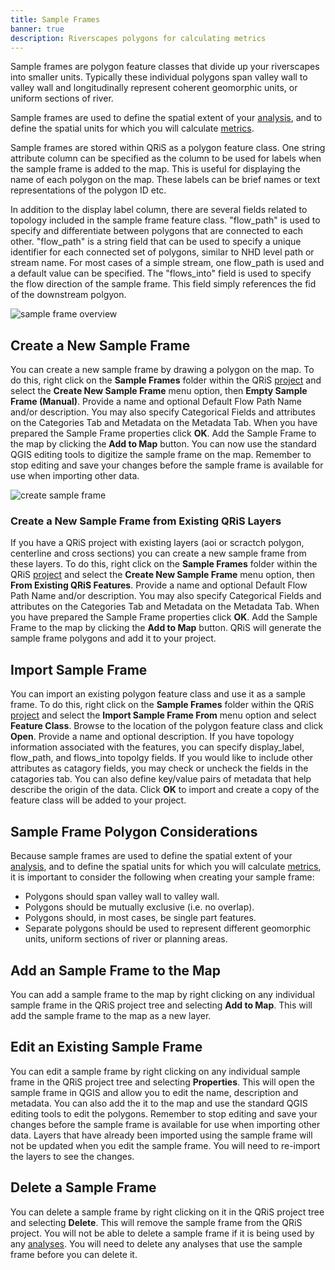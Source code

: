 ```yaml
---
title: Sample Frames
banner: true
description: Riverscapes polygons for calculating metrics
---
```


Sample frames are polygon feature classes that divide up your riverscapes into smaller units. Typically these individual polygons span valley wall to valley wall and longitudinally represent coherent geomorphic units, or uniform sections of river.

Sample frames are used to define the spatial extent of your [analysis](/software-help/analyses), and to define the spatial units for which you will calculate [metrics](/software-help/metrics).

Sample frames are stored within QRiS as a polygon feature class. One string attribute column can be specified as the column to be used for labels when the sample frame is added to the map. This is useful for displaying the name of each polygon on the map. These labels can be brief names or text representations of the polygon ID etc.

In addition to the display label column, there are several fields related to topology included in the sample frame feature class. "flow_path" is used to specify and differentiate between polygons that are connected to each other. "flow_path" is a string field that can be used to specify a unique identifier for each connected set of polygons, similar to NHD level path or stream name. For most cases of a simple stream, one flow_path is used and a default value can be specified. The "flows_into" field is used to specify the flow direction of the sample frame. This field simply references the fid of the downstream polgyon. 

![sample frame overview](/images/software-help/sample-frame-overview.png)

## Create a New Sample Frame

You can create a new sample frame by drawing a polygon on the map. To do this, right click on the **Sample Frames** folder within the QRiS [project](/software-help/projects) and select the **Create New Sample Frame** menu option, then **Empty Sample Frame (Manual)**. Provide a name and optional Default Flow Path Name and/or description. You may also specify Categorical Fields and attributes on the Categories Tab and Metadata on the Metadata Tab. When you have prepared the Sample Frame properties click **OK**. Add the Sample Frame to the map by clicking the **Add to Map** button. You can now use the standard QGIS editing tools to digitize the sample frame on the map. Remember to stop editing and save your changes before the sample frame is available for use when importing other data.

![create sample frame](/images/software-help/create-sample-frame.png)

### Create a New Sample Frame from Existing QRiS Layers

If you have a QRiS project with existing layers (aoi or scractch polygon, centerline and cross sections) you can create a new sample frame from these layers. To do this, right click on the **Sample Frames** folder within the QRiS [project](/software-help/projects) and select the **Create New Sample Frame** menu option, then **From Existing QRiS Features**. Provide a name and optional Default Flow Path Name and/or description. You may also specify Categorical Fields and attributes on the Categories Tab and Metadata on the Metadata Tab. When you have prepared the Sample Frame properties click **OK**. Add the Sample Frame to the map by clicking the **Add to Map** button. QRiS will generate the sample frame polygons and add it to your project.  

## Import Sample Frame

You can import an existing polygon feature class and use it as a sample frame. To do this, right click on the **Sample Frames** folder within the QRiS [project](/software-help/projects) and select the **Import Sample Frame From** menu option and select **Feature Class**. Browse to the location of the polygon feature class and click **Open**. Provide a name and optional description. If you have topology information associated with the features, you can specify display_label, flow_path, and flows_into topolgy fields. If you would like to include other attributes as catagory fields, you may check or uncheck the fields in the catagories tab. You can also define key/value pairs of metadata that help describe the origin of the data. Click **OK** to import and create a copy of the feature class will be added to your project.

## Sample Frame Polygon Considerations

Because sample frames are used to define the spatial extent of your [analysis](/software-help/analyses), and to define the spatial units for which you will calculate [metrics](/software-help/metrics), it is important to consider the following when creating your sample frame:

- Polygons should span valley wall to valley wall.
- Polygons should be mutually exclusive (i.e. no overlap).
- Polygons should, in most cases, be single part features.
- Separate polygons should be used to represent different geomorphic units, uniform sections of river or planning areas.

## Add an Sample Frame to the Map

You can add a sample frame to the map by right clicking on any individual sample frame in the QRiS project tree and selecting **Add to Map**. This will add the sample frame to the map as a new layer. 

## Edit an Existing Sample Frame

You can edit a sample frame by right clicking on any individual sample frame in the QRiS project tree and selecting **Properties**. This will open the sample frame in QGIS and allow you to edit the name, description and metadata. You can also add the it to the map and use the standard QGIS editing tools to edit the polygons. Remember to stop editing and save your changes before the sample frame is available for use when importing other data. Layers that have already been imported using the sample frame will not be updated when you edit the sample frame. You will need to re-import the layers to see the changes.

## Delete a Sample Frame

You can delete a sample frame by right clicking on it in the QRiS project tree and selecting **Delete**. This will remove the sample frame  from the QRiS project. You will not be able to delete a sample frame if it is being used by any [analyses](/software-help/analyses). You will need to delete any analyses that use the sample frame before you can delete it.